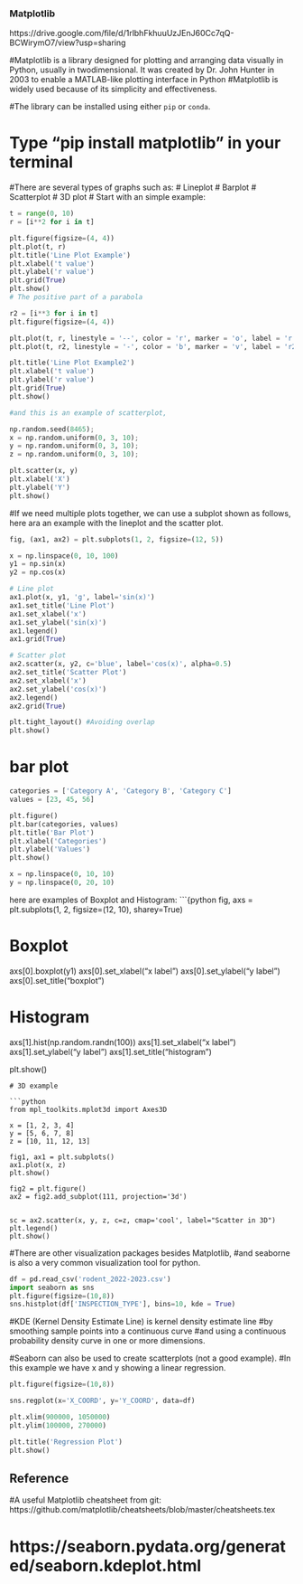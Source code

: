 ###  Matplotlib 
https://drive.google.com/file/d/1rlbhFkhuuUzJEnJ60Cc7qQ-BCWirymO7/view?usp=sharing

#Matplotlib is a library designed for plotting and arranging data visually in Python, usually in twodimensional. It was created by Dr. John Hunter in 2003 to enable a MATLAB-like plotting interface in Python
#Matplotlib is widely used because of its simplicity and effectiveness.

#The library can be installed using either `pip` or `conda`. 

# Type "pip install matplotlib" in your terminal

#There are several types of graphs such as:
# Lineplot
# Barplot
# Scatterplot
# 3D plot
# Start with an simple example:
  
```python
t = range(0, 10)
r = [i**2 for i in t]

plt.figure(figsize=(4, 4)) 
plt.plot(t, r)
plt.title('Line Plot Example')
plt.xlabel('t value')
plt.ylabel('r value')
plt.grid(True)
plt.show()
# The positive part of a parabola

r2 = [i**3 for i in t]
plt.figure(figsize=(4, 4)) 

plt.plot(t, r, linestyle = '--', color = 'r', marker = 'o', label = 'r')
plt.plot(t, r2, linestyle = '-', color = 'b', marker = 'v', label = 'r2')

plt.title('Line Plot Example2')
plt.xlabel('t value')
plt.ylabel('r value')
plt.grid(True)
plt.show()

#and this is an example of scatterplot, 

np.random.seed(8465);
x = np.random.uniform(0, 3, 10);
y = np.random.uniform(0, 3, 10);
z = np.random.uniform(0, 3, 10);

plt.scatter(x, y)
plt.xlabel('X')
plt.ylabel('Y')
plt.show()
```

#If we need multiple plots together, we can use a subplot shown as follows, here ara an example with the lineplot and the scatter plot.

```python
fig, (ax1, ax2) = plt.subplots(1, 2, figsize=(12, 5))

x = np.linspace(0, 10, 100)
y1 = np.sin(x)
y2 = np.cos(x)

# Line plot
ax1.plot(x, y1, 'g', label='sin(x)')
ax1.set_title('Line Plot')
ax1.set_xlabel('x')
ax1.set_ylabel('sin(x)')
ax1.legend()
ax1.grid(True)

# Scatter plot
ax2.scatter(x, y2, c='blue', label='cos(x)', alpha=0.5)
ax2.set_title('Scatter Plot')
ax2.set_xlabel('x')
ax2.set_ylabel('cos(x)')
ax2.legend()
ax2.grid(True)

plt.tight_layout() #Avoiding overlap
plt.show()
```
# bar plot
```python
categories = ['Category A', 'Category B', 'Category C']
values = [23, 45, 56]

plt.figure()
plt.bar(categories, values)
plt.title('Bar Plot')
plt.xlabel('Categories')
plt.ylabel('Values')
plt.show()

x = np.linspace(0, 10, 10)
y = np.linspace(0, 20, 10)
```
here are examples of Boxplot and Histogram:
```{python
fig, axs = plt.subplots(1, 2, figsize=(12, 10), sharey=True)


# Boxplot
axs[0].boxplot(y1)
axs[0].set_xlabel("x label")
axs[0].set_ylabel("y label")
axs[0].set_title("boxplot")


# Histogram

axs[1].hist(np.random.randn(100))
axs[1].set_xlabel("x label")
axs[1].set_ylabel("y label")
axs[1].set_title("histogram")

plt.show()
```
# 3D example

```python
from mpl_toolkits.mplot3d import Axes3D

x = [1, 2, 3, 4] 
y = [5, 6, 7, 8]
z = [10, 11, 12, 13] 

fig1, ax1 = plt.subplots() 
ax1.plot(x, z) 
plt.show()

fig2 = plt.figure() 
ax2 = fig2.add_subplot(111, projection='3d') 


sc = ax2.scatter(x, y, z, c=z, cmap='cool', label="Scatter in 3D")
plt.legend() 
plt.show()
```

#There are other visualization packages besides Matplotlib, 
#and seaborne is also a very common visualization tool for python.
```python
df = pd.read_csv('rodent_2022-2023.csv')
import seaborn as sns
plt.figure(figsize=(10,8))
sns.histplot(df['INSPECTION_TYPE'], bins=10, kde = True)
```
#KDE (Kernel Density Estimate Line) is kernel density estimate line 
#by smoothing sample points into a continuous curve 
#and using a continuous probability density curve in one or more dimensions. 

#Seaborn can also be used to create scatterplots (not a good example). 
#In this example we have x and y showing a linear regression.
```python
plt.figure(figsize=(10,8))

sns.regplot(x='X_COORD', y='Y_COORD', data=df)

plt.xlim(900000, 1050000)
plt.ylim(100000, 270000)

plt.title('Regression Plot')
plt.show()
```
## Reference 
#A useful Matplotlib cheatsheet from git: https://github.com/matplotlib/cheatsheets/blob/master/cheatsheets.tex 

# https://seaborn.pydata.org/generated/seaborn.kdeplot.html
